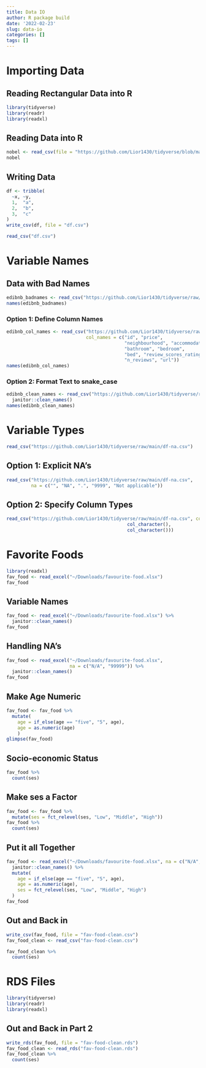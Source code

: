 ```yaml
---
title: Data IO
author: R package build
date: '2022-02-23'
slug: data-io
categories: []
tags: []
---
```


# Importing Data

## Reading Rectangular Data into R
```r
library(tidyverse)
library(readr)
library(readxl)
```

## Reading Data into R
```r
nobel <- read_csv(file = "https://github.com/Lior1430/tidyverse/blob/main/nobel.csv")
nobel
```

## Writing Data
```r
df <- tribble(
  ~x, ~y,
  1,  "a",
  2,  "b",
  3,  "c"
)
write_csv(df, file = "df.csv")
```

```r
read_csv("df.csv")
```

# Variable Names

## Data with Bad Names
```r
edibnb_badnames <- read_csv("https://github.com/Lior1430/tidyverse/raw/main/edibnb-badnames.csv")
names(edibnb_badnames)
```

### Option 1: Define Column Names
```r
edibnb_col_names <- read_csv("https://github.com/Lior1430/tidyverse/raw/main/edibnb-badnames.csv",
                             col_names = c("id", "price", 
                                           "neighbourhood", "accommodates",
                                           "bathroom", "bedroom", 
                                           "bed", "review_scores_rating", 
                                           "n_reviews", "url"))
names(edibnb_col_names)
```

### Option 2: Format Text to snake_case
```r
edibnb_clean_names <- read_csv("https://github.com/Lior1430/tidyverse/raw/main/edibnb-badnames.csv") %>%
  janitor::clean_names()
names(edibnb_clean_names)
```

# Variable Types
```r
read_csv("https://github.com/Lior1430/tidyverse/raw/main/df-na.csv")
```
## Option 1: Explicit NA's
```r
read_csv("https://github.com/Lior1430/tidyverse/raw/main/df-na.csv", 
         na = c("", "NA", ".", "9999", "Not applicable"))
```

## Option 2: Specify Column Types
```r
read_csv("https://github.com/Lior1430/tidyverse/raw/main/df-na.csv", col_types = list(col_double(), 
                                            col_character(), 
                                            col_character()))
```

# Favorite Foods
```r
library(readxl)
fav_food <- read_excel("~/Downloads/favourite-food.xlsx")
fav_food
```

## Variable Names
```r
fav_food <- read_excel("~/Downloads/favourite-food.xlsx") %>%
  janitor::clean_names()
fav_food

```

## Handling NA's
```r
fav_food <- read_excel("~/Downloads/favourite-food.xlsx",
                       na = c("N/A", "99999")) %>%
  janitor::clean_names()
fav_food
```

## Make Age Numeric
```r
fav_food <- fav_food %>%
  mutate(
    age = if_else(age == "five", "5", age),
    age = as.numeric(age)
    )
glimpse(fav_food)
```

## Socio-economic Status
```r
fav_food %>%
  count(ses)
```

## Make ses a Factor
```r
fav_food <- fav_food %>%
  mutate(ses = fct_relevel(ses, "Low", "Middle", "High"))
fav_food %>%
  count(ses)
```

## Put it all Together
```r
fav_food <- read_excel("~/Downloads/favourite-food.xlsx", na = c("N/A", "99999")) %>%
  janitor::clean_names() %>%
  mutate(
    age = if_else(age == "five", "5", age), 
    age = as.numeric(age),
    ses = fct_relevel(ses, "Low", "Middle", "High")
  )
fav_food
```

## Out and Back in
```r
write_csv(fav_food, file = "fav-food-clean.csv")
fav_food_clean <- read_csv("fav-food-clean.csv")
```

```r
fav_food_clean %>%
  count(ses)
```

# RDS Files
```r
library(tidyverse)
library(readr)
library(readxl)
```

## Out and Back in Part 2
```r
write_rds(fav_food, file = "fav-food-clean.rds")
fav_food_clean <- read_rds("fav-food-clean.rds")
fav_food_clean %>%
  count(ses)
```

 